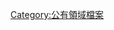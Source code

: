 {{Image template notice|PD-old-70|free=yes}}
{{emptycat}}
{{Commons cat|Author died more than 70 years ago public domain images}}
[[Category:公有領域檔案‎|Category:公有領域檔案‎]]